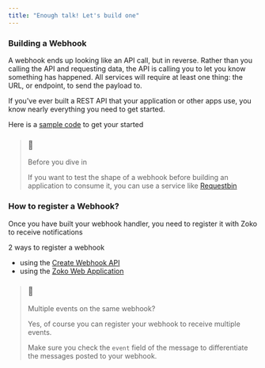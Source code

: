 ```yaml
---
title: "Enough talk! Let's build one"
---
```


### Building a Webhook

A webhook ends up looking like an API call, but in reverse. Rather than you calling the API and requesting data, the API is calling you to let you know something has happened. All services will require at least one thing: the URL, or endpoint, to send the payload to. 

If you've ever built a REST API that your application or other apps use, you know nearly everything you need to get started.

Here is a [sample code](https://bitbucket.org/zokoee/demos/src/master/webhooks-generic/) to get your started

  
> ### 📘
> 
> Before you dive in
> 
> If you want to test the shape of a webhook before building an application to consume it, you can use a service like [Requestbin](https://requestbin.com)

### How to register a Webhook?

Once you have built your webhook handler, you need to register it with Zoko to receive notifications

2 ways to register a webhook

* using the [Create Webhook API](/reference/post%5Fwebhook-1)
* using the [Zoko Web Application](https://app.zoko.io "Grow your Business on WhatsApp")
  
  
> ### 📘
> 
> Multiple events on the same webhook?
> 
> Yes, of course you can register your webhook to receive multiple events.
> 
> Make sure you check the `event` field of the message to differentiate the messages posted to your webhook.